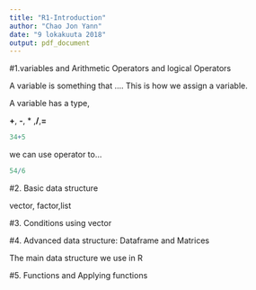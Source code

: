 ```yaml
---
title: "R1-Introduction"
author: "Chao Jon Yann"
date: "9 lokakuuta 2018"
output: pdf_document
---
```


#1.variables and Arithmetic Operators and logical Operators

A variable is something that .... This is how we assign a variable.

A variable has a type, 

**+**, **-**, * ,**/**,**=** 

```r
34+5
```

we can use operator to...

```r
54/6

```

#2. Basic data structure

vector, factor,list



#3. Conditions using vector



#4. Advanced data structure: Dataframe and Matrices

The main data structure we use in R 

#5. Functions and Applying functions

